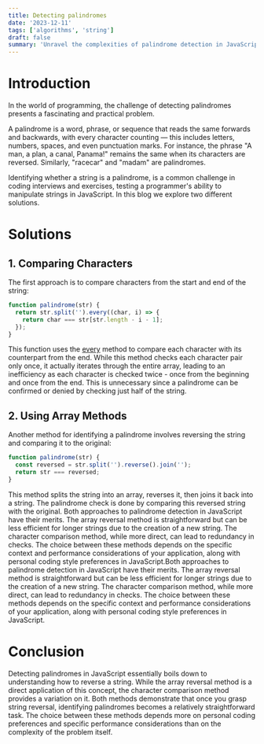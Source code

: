 ```yaml
---
title: Detecting palindromes
date: '2023-12-11'
tags: ['algorithms', 'string']
draft: false
summary: 'Unravel the complexities of palindrome detection in JavaScript! Delve into two insightful methods: the classic array reversal and the character comparison technique.'
---
```


# Introduction

In the world of programming, the challenge of detecting palindromes presents a fascinating and practical problem. 

A palindrome is a word, phrase, or sequence that reads the same forwards and backwards, with every character counting — this includes letters, numbers, spaces, and even punctuation marks. For instance, the phrase "A man, a plan, a canal, Panama!" remains the same when its characters are reversed. Similarly, "racecar" and "madam" are palindromes. 

Identifying whether a string is a palindrome, is a common challenge in coding interviews and exercises, testing a programmer's ability to manipulate strings in JavaScript. In this blog we explore two different solutions.

# Solutions

## 1. Comparing Characters

The first approach is to compare characters from the start and end of the string:
```javascript
function palindrome(str) {
  return str.split('').every((char, i) => {
    return char === str[str.length - i - 1];
  });
}
```

This function uses the [every](https://developer.mozilla.org/en-US/docs/Web/JavaScript/Reference/Global_Objects/Array/every) method to compare each character with its counterpart from the end. While this method checks each character pair only once, it actually iterates through the entire array, leading to an inefficiency as each character is checked twice - once from the beginning and once from the end. This is unnecessary since a palindrome can be confirmed or denied by checking just half of the string.


## 2. Using Array Methods

Another method for identifying a palindrome involves reversing the string and comparing it to the original:

```javascript
function palindrome(str) {
  const reversed = str.split('').reverse().join('');
  return str === reversed;
}
```

This method splits the string into an array, reverses it, then joins it back into a string. The palindrome check is done by comparing this reversed string with the original.
Both approaches to palindrome detection in JavaScript have their merits. The array reversal method is straightforward but can be less efficient for longer strings due to the creation of a new string. The character comparison method, while more direct, can lead to redundancy in checks. The choice between these methods depends on the specific context and performance considerations of your application, along with personal coding style preferences in JavaScript.Both approaches to palindrome detection in JavaScript have their merits. The array reversal method is straightforward but can be less efficient for longer strings due to the creation of a new string. The character comparison method, while more direct, can lead to redundancy in checks. The choice between these methods depends on the specific context and performance considerations of your application, along with personal coding style preferences in JavaScript.

# Conclusion

Detecting palindromes in JavaScript essentially boils down to understanding how to reverse a string. While the array reversal method is a direct application of this concept, the character comparison method provides a variation on it. Both methods demonstrate that once you grasp string reversal, identifying palindromes becomes a relatively straightforward task. The choice between these methods depends more on personal coding preferences and specific performance considerations than on the complexity of the problem itself.